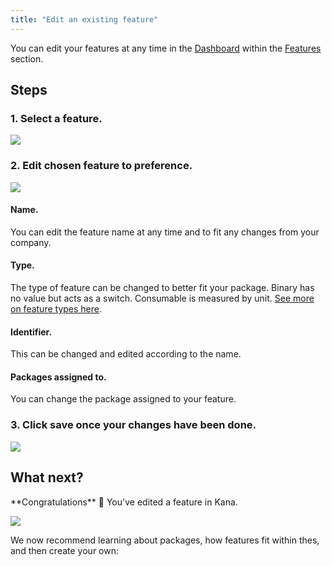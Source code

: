 ```yaml
---
title: "Edit an existing feature"
---
```


You can edit your features at any time in the [Dashboard](https://dashboard.usekana.com/) within the [Features](https://dashboard.usekana.com/features) section.

## Steps

### 1. Select a feature.

![](/images/non-technical/features/select-a-feature.png)

### 2. Edit chosen feature to preference.

![](/images/non-technical/features/edit-chosen-feature.png)

#### Name.

You can edit the feature name at any time and to fit any changes from your company.

#### Type.

The type of feature can be changed to better fit your package. Binary has no value but acts as a switch. Consumable is measured by unit. [See more on feature types here](/non-technical/features/what-are-features#feature-type).

#### Identifier.

This can be changed and edited according to the name.

#### Packages assigned to.

You can change the package assigned to your feature.

### 3\. Click save once your changes have been done.

![](/images/non-technical/features/click-save-after-done.png)

## What next?

<Check>
**Congratulations** 🎉 You've edited a feature in Kana.

</Check>

![](/images/non-technical/features/dashboard-features.png)

We now recommend learning about packages, how features fit within thes, and then create your own:

<CardGroup>
  <Card title="What are packages?" icon={regular("box-taped")} href="/non-technical/packages/what-are-packages"></Card>
  <Card title="Create new packages" icon={solid("rectangle-history-circle-plus")} href="/non-technical/packages/create-new-packages"></Card>
</CardGroup>